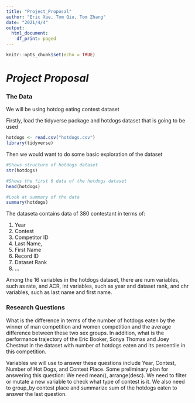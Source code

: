---
title: "Project_Proposal"
author: "Eric Xue, Tom Qiu, Tom Zhang"
date: "2021/4/4"
output:
  html_document:
    df_print: paged
---

```{r setup, include=FALSE}
knitr::opts_chunk$set(echo = TRUE)
```

# *Project Proposal*

### The Data

We will be using hotdog eating contest dataset

Firstly, load the tidyverse package and hotdogs dataset that is going to be used

```{r}
hotdogs <- read.csv("hotdogs.csv")
library(tidyverse)
```

Then we would want to do some basic exploration of the dataset

```{r}
#Shows structure of hotdogs dataset
str(hotdogs)

#Shows the first 6 data of the hotdogs dataset
head(hotdogs)

#Look at summary of the data
summary(hotdogs)
```

The dataseta contains data of 380 contestant in terms of:

1. Year
2. Contest
3. Competitor ID
4. Last Name,
5. First Name
6. Record ID
7. Dataset Rank
8. ...

Among the 16 variables in the hotdogs dataset, there are num variables, such as rate, and ACR, int variables, such as year and dataset rank, and chr variables, such as last name and first name. 

### Research Questions 

What is the difference in terms of the number of hotdogs eaten by the winner of man competition and women competition and the average difference between these two sex groups. In addition, what is the performance trajectory of the Eric Booker, Sonya Thomas
and Joey Chestnut in the dataset with number of hotdogs eaten and its percentile in this competition.

Variables we will use to answer these questions include Year, Contest, Number of Hot Dogs, and Contest Place. Some preliminary plan for answering this question: We need mean(), arrange(desc). We need to filter or mutate a new variable to check what type of contest is it. We also need to group_by contest place and summarize sum of the hotdogs eaten to answer the last question.



